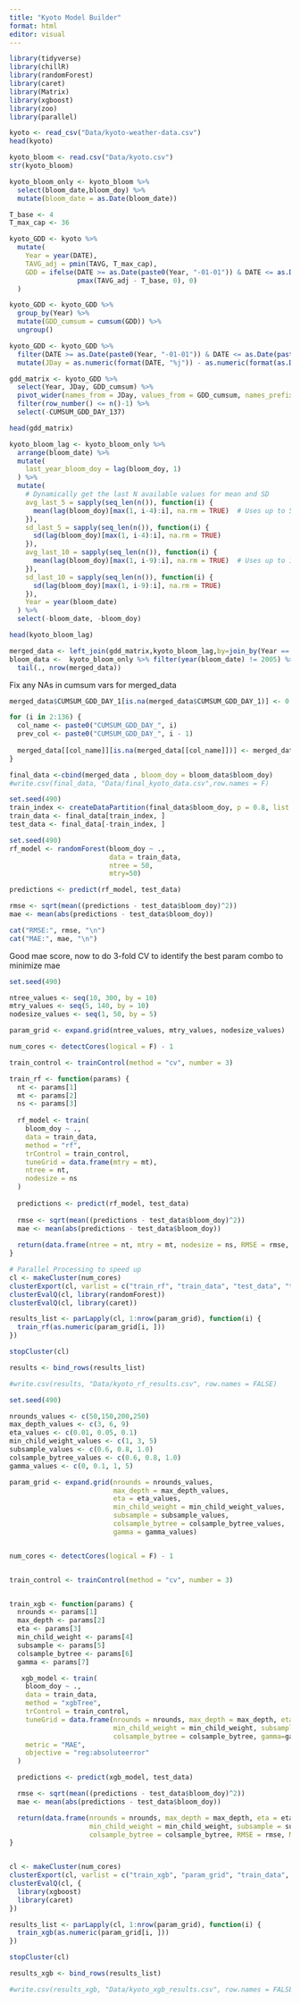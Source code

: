 ```yaml
---
title: "Kyoto Model Builder"
format: html
editor: visual
---
```


```r
library(tidyverse)
library(chillR)
library(randomForest)
library(caret)
library(Matrix)
library(xgboost)
library(zoo)
library(parallel)
```

```r
kyoto <- read_csv("Data/kyoto-weather-data.csv")
head(kyoto)
```
```r
kyoto_bloom <- read.csv("Data/kyoto.csv")
str(kyoto_bloom)
```

```r
kyoto_bloom_only <- kyoto_bloom %>%
  select(bloom_date,bloom_doy) %>%
  mutate(bloom_date = as.Date(bloom_date))
```



```r

T_base <- 4  
T_max_cap <- 36  

kyoto_GDD <- kyoto %>%
  mutate(
    Year = year(DATE),
    TAVG_adj = pmin(TAVG, T_max_cap),
    GDD = ifelse(DATE >= as.Date(paste0(Year, "-01-01")) & DATE <= as.Date(paste0(Year, "-05-16")), 
                 pmax(TAVG_adj - T_base, 0), 0)  
  )
```

```r
kyoto_GDD <- kyoto_GDD %>%
  group_by(Year) %>%
  mutate(GDD_cumsum = cumsum(GDD)) %>%
  ungroup()
```

```r
kyoto_GDD <- kyoto_GDD %>%
  filter(DATE >= as.Date(paste0(Year, "-01-01")) & DATE <= as.Date(paste0(Year, "-05-16"))) %>%
  mutate(JDay = as.numeric(format(DATE, "%j")) - as.numeric(format(as.Date(paste0(Year, "-01-01")), "%j")) + 1)  

gdd_matrix <- kyoto_GDD %>%
  select(Year, JDay, GDD_cumsum) %>%
  pivot_wider(names_from = JDay, values_from = GDD_cumsum, names_prefix = "CUMSUM_GDD_DAY_") %>%
  filter(row_number() <= n()-1) %>%
  select(-CUMSUM_GDD_DAY_137)

head(gdd_matrix)
```

```r
kyoto_bloom_lag <- kyoto_bloom_only %>%
  arrange(bloom_date) %>%
  mutate(
    last_year_bloom_doy = lag(bloom_doy, 1)
  ) %>%
  mutate(
    # Dynamically get the last N available values for mean and SD
    avg_last_5 = sapply(seq_len(n()), function(i) {
      mean(lag(bloom_doy)[max(1, i-4):i], na.rm = TRUE)  # Uses up to 5 past values
    }),
    sd_last_5 = sapply(seq_len(n()), function(i) {
      sd(lag(bloom_doy)[max(1, i-4):i], na.rm = TRUE)
    }),
    avg_last_10 = sapply(seq_len(n()), function(i) {
      mean(lag(bloom_doy)[max(1, i-9):i], na.rm = TRUE)  # Uses up to 10 past values
    }),
    sd_last_10 = sapply(seq_len(n()), function(i) {
      sd(lag(bloom_doy)[max(1, i-9):i], na.rm = TRUE)
    }),
    Year = year(bloom_date)
  ) %>%
  select(-bloom_date, -bloom_doy)

head(kyoto_bloom_lag)
```
```r
merged_data <- left_join(gdd_matrix,kyoto_bloom_lag,by=join_by(Year == Year)) 
bloom_data <-  kyoto_bloom_only %>% filter(year(bloom_date) != 2005) %>%
  tail(., nrow(merged_data))
```

Fix any NAs in cumsum vars for merged_data
```r
merged_data$CUMSUM_GDD_DAY_1[is.na(merged_data$CUMSUM_GDD_DAY_1)] <- 0

for (i in 2:136) {  
  col_name <- paste0("CUMSUM_GDD_DAY_", i)
  prev_col <- paste0("CUMSUM_GDD_DAY_", i - 1)
  
  merged_data[[col_name]][is.na(merged_data[[col_name]])] <- merged_data[[prev_col]][is.na(merged_data[[col_name]])]
}
```


```r
final_data <-cbind(merged_data , bloom_doy = bloom_data$bloom_doy)
#write.csv(final_data, "Data/final_kyoto_data.csv",row.names = F)

set.seed(490)
train_index <- createDataPartition(final_data$bloom_doy, p = 0.8, list = FALSE)
train_data <- final_data[train_index, ]
test_data <- final_data[-train_index, ]
```

```r
set.seed(490)
rf_model <- randomForest(bloom_doy ~ .,
                         data = train_data,
                         ntree = 50,
                         mtry=50)

predictions <- predict(rf_model, test_data)

rmse <- sqrt(mean((predictions - test_data$bloom_doy)^2))
mae <- mean(abs(predictions - test_data$bloom_doy))

cat("RMSE:", rmse, "\n")
cat("MAE:", mae, "\n")
```
Good mae score, now to do 3-fold CV to identify the best param combo to minimize mae

```r
set.seed(490)

ntree_values <- seq(10, 300, by = 10)  
mtry_values <- seq(5, 140, by = 10)    
nodesize_values <- seq(1, 50, by = 5)  

param_grid <- expand.grid(ntree_values, mtry_values, nodesize_values)

num_cores <- detectCores(logical = F) - 1  

train_control <- trainControl(method = "cv", number = 3)

train_rf <- function(params) {
  nt <- params[1]
  mt <- params[2]
  ns <- params[3]
  
  rf_model <- train(
    bloom_doy ~ .,
    data = train_data,
    method = "rf",
    trControl = train_control,
    tuneGrid = data.frame(mtry = mt),
    ntree = nt,
    nodesize = ns
  )
  
  predictions <- predict(rf_model, test_data)
  
  rmse <- sqrt(mean((predictions - test_data$bloom_doy)^2))
  mae <- mean(abs(predictions - test_data$bloom_doy))
  
  return(data.frame(ntree = nt, mtry = mt, nodesize = ns, RMSE = rmse, MAE = mae))
}

# Parallel Processing to speed up 
cl <- makeCluster(num_cores)
clusterExport(cl, varlist = c("train_rf", "train_data", "test_data", "train_control", "param_grid"))
clusterEvalQ(cl, library(randomForest))
clusterEvalQ(cl, library(caret))

results_list <- parLapply(cl, 1:nrow(param_grid), function(i) {
  train_rf(as.numeric(param_grid[i, ]))
})

stopCluster(cl)

results <- bind_rows(results_list)
```
```r
#write.csv(results, "Data/kyoto_rf_results.csv", row.names = FALSE)
```

```r
set.seed(490)

nrounds_values <- c(50,150,200,250) 
max_depth_values <- c(3, 6, 9)
eta_values <- c(0.01, 0.05, 0.1)
min_child_weight_values <- c(1, 3, 5)
subsample_values <- c(0.6, 0.8, 1.0)
colsample_bytree_values <- c(0.6, 0.8, 1.0)
gamma_values <- c(0, 0.1, 1, 5)

param_grid <- expand.grid(nrounds = nrounds_values,
                          max_depth = max_depth_values,
                          eta = eta_values,
                          min_child_weight = min_child_weight_values,
                          subsample = subsample_values,
                          colsample_bytree = colsample_bytree_values,
                          gamma = gamma_values)


num_cores <- detectCores(logical = F) - 1  


train_control <- trainControl(method = "cv", number = 3)


train_xgb <- function(params) {
  nrounds <- params[1]
  max_depth <- params[2]
  eta <- params[3]
  min_child_weight <- params[4]
  subsample <- params[5]
  colsample_bytree <- params[6]
  gamma <- params[7]

   xgb_model <- train(
    bloom_doy ~ .,
    data = train_data,
    method = "xgbTree",
    trControl = train_control,
    tuneGrid = data.frame(nrounds = nrounds, max_depth = max_depth, eta = eta,
                          min_child_weight = min_child_weight, subsample = subsample,
                          colsample_bytree = colsample_bytree, gamma=gamma),
    metric = "MAE",
    objective = "reg:absoluteerror"
  )

  predictions <- predict(xgb_model, test_data)

  rmse <- sqrt(mean((predictions - test_data$bloom_doy)^2))
  mae <- mean(abs(predictions - test_data$bloom_doy))

  return(data.frame(nrounds = nrounds, max_depth = max_depth, eta = eta, gamma=gamma,
                    min_child_weight = min_child_weight, subsample = subsample,
                    colsample_bytree = colsample_bytree, RMSE = rmse, MAE = mae))
}


cl <- makeCluster(num_cores)
clusterExport(cl, varlist = c("train_xgb", "param_grid", "train_data", "test_data", "train_control"))
clusterEvalQ(cl, {
  library(xgboost)
  library(caret)
})

results_list <- parLapply(cl, 1:nrow(param_grid), function(i) {
  train_xgb(as.numeric(param_grid[i, ]))
})

stopCluster(cl)

results_xgb <- bind_rows(results_list)
```

```r
#write.csv(results_xgb, "Data/kyoto_xgb_results.csv", row.names = FALSE)
```

